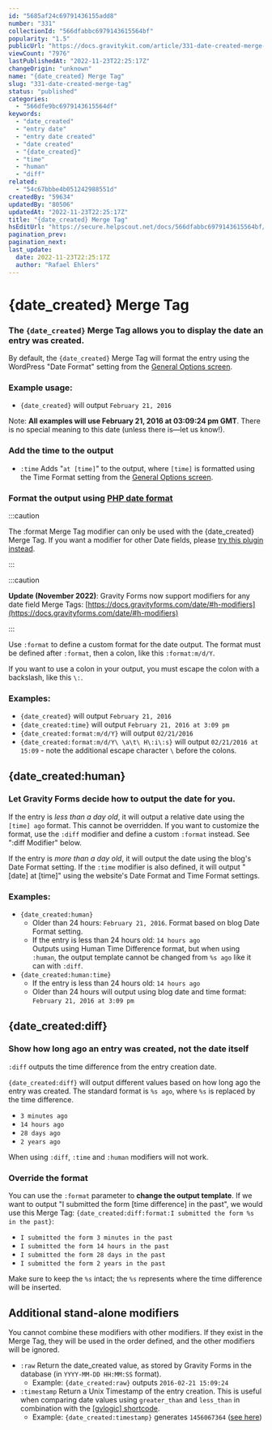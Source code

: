 ```yaml
---
id: "5685af24c69791436155add8"
number: "331"
collectionId: "566dfabbc6979143615564bf"
popularity: "1.5"
publicUrl: "https://docs.gravitykit.com/article/331-date-created-merge-tag"
viewCount: "7976"
lastPublishedAt: "2022-11-23T22:25:17Z"
changeOrigin: "unknown"
name: "{date_created} Merge Tag"
slug: "331-date-created-merge-tag"
status: "published"
categories: 
  - "566dfe9bc6979143615564df"
keywords: 
  - "date_created"
  - "entry date"
  - "entry date created"
  - "date created"
  - "{date_created}"
  - "time"
  - "human"
  - "diff"
related: 
  - "54c67bbbe4b051242988551d"
createdBy: "59634"
updatedBy: "80506"
updatedAt: "2022-11-23T22:25:17Z"
title: "{date_created} Merge Tag"
hsEditUrl: "https://secure.helpscout.net/docs/566dfabbc6979143615564bf/article/5685af24c69791436155add8"
pagination_prev: 
pagination_next: 
last_update:
  date: 2022-11-23T22:25:17Z
  author: "Rafael Ehlers"
---
```


# {date_created} Merge Tag

### The `{date_created}` Merge Tag allows you to display the date an entry was created.

By default, the `{date_created}` Merge Tag will format the entry using the WordPress "Date Format" setting from the [General Options screen](https://codex.wordpress.org/Settings_General_Screen).

### Example usage:

- `{date_created}` will output `February 21, 2016`

Note: **All examples will use February 21, 2016 at 03:09:24 pm GMT**. There is no special meaning to this date (unless there is—let us know!).

### Add the time to the output

- `:time` Adds "`at [time]`" to the output, where `[time]` is formatted using the Time Format setting from the [General Options screen](https://codex.wordpress.org/Settings_General_Screen).

### Format the output using [PHP date format](https://codex.wordpress.org/Formatting_Date_and_Time)


:::caution

The :format Merge Tag modifier can only be used with the {date\_created} Merge Tag. If you want a modifier for other Date fields, please [try this plugin instead](https://gravitywiz.com/gravity-forms-date-merge-tags/).

:::

 
:::caution

**Update (November 2022)**: Gravity Forms now support modifiers for any date field Merge Tags: [https://docs.gravityforms.com/date/#h-modifiers](https://docs.gravityforms.com/date/#h-modifiers)

:::

  Use `:format` to define a custom format for the date output. The format must be defined after `:format`, then a colon, like this `:format:m/d/Y`.

If you want to use a colon in your output, you must escape the colon with a backslash, like this `\:`.

### Examples:

- `{date_created}` will output `February 21, 2016`
- `{date_created:time}` will output `February 21, 2016 at 3:09 pm`
- `{date_created:format:m/d/Y}` will output `02/21/2016`
- `{date_created:format:m/d/Y\ \a\t\ H\:i\:s}` will output `02/21/2016 at 15:09` - note the additional escape character `\` before the colons.

## **{date\_created:human}**

### Let Gravity Forms decide how to output the date for you.

If the entry is *less than a day old*, it will output a relative date using the `[time] ago` format. This cannot be overridden. If you want to customize the format, use the `:diff` modifier and define a custom `:format` instead. See ":diff Modifier" below.

If the entry is *more than a day old*, it will output the date using the blog's Date Format setting. If the `:time` modifier is also defined, it will output "\[date\] at \[time\]" using the website's Date Format and Time Format settings.

### Examples:

- `{date_created:human}`
   - Older than 24 hours: `February 21, 2016`. Format based on blog Date Format setting.
   - If the entry is less than 24 hours old: `14 hours ago`  
        Outputs using Human Time Difference format, but when using `:human`, the output template cannot be changed from `%s ago` like it can with `:diff`.
- `{date_created:human:time}`
   - If the entry is less than 24 hours old: `14 hours ago`
   - Older than 24 hours will output using blog date and time format: `February 21, 2016 at 3:09 pm`

## **{date\_created:diff}**

### Show how long ago an entry was created, not the date itself

`:diff` outputs the time difference from the entry creation date.

`{date_created:diff}` will output different values based on how long ago the entry was created. The standard format is `%s ago`, where `%s` is replaced by the time difference.

- `3 minutes ago`
- `14 hours ago`
- `28 days ago`
- `2 years ago`

When using `:diff`, `:time` and `:human` modifiers will not work.

<a name="override-the-format"></a>

### Override the format

You can use the `:format` parameter to **change the output template**. If we want to output "I submitted the form \[time difference\] in the past", we would use this Merge Tag: `{date_created:diff:format:I submitted the form %s in the past}`:

- `I submitted the form 3 minutes in the past`
- `I submitted the form 14 hours in the past`
- `I submitted the form 28 days in the past`
- `I submitted the form 2 years in the past`

Make sure to keep the `%s` intact; the `%s` represents where the time difference will be inserted.

## **Additional stand-alone modifiers**

You cannot combine these modifiers with other modifiers. If they exist in the Merge Tag, they will be used in the order defined, and the other modifiers will be ignored.

- `:raw` Return the date\_created value, as stored by Gravity Forms in the database (in `YYYY-MM-DD HH:MM:SS` format). 
   - Example: `{date_created:raw}` outputs `2016-02-21 15:09:24`
- `:timestamp` Return a Unix Timestamp of the entry creation. This is useful when comparing date values using `greater_than` and `less_than` in combination with the [\[gvlogic\] shortcode](https://docs.gravitykit.com/article/252-gvlogic-shortcode). 
   - Example: `{date_created:timestamp}` generates `1456067364` ([see here](http://www.timestampgenerator.com/1456067364/#result))
